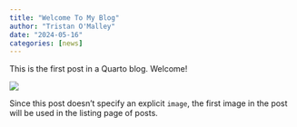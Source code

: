 ```yaml
---
title: "Welcome To My Blog"
author: "Tristan O'Malley"
date: "2024-05-16"
categories: [news]
---
```


This is the first post in a Quarto blog. Welcome!

![](thumbnail.jpg)

Since this post doesn't specify an explicit `image`, the first image in the post will be used in the listing page of posts.
